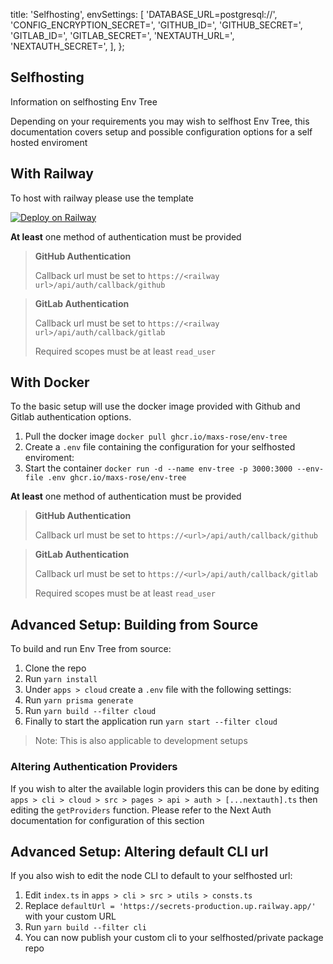 
  title: 'Selfhosting',
  envSettings: [
    'DATABASE_URL=postgresql://<postgresurl>',
    'CONFIG_ENCRYPTION_SECRET=<secret>',
    'GITHUB_ID=<id>',
    'GITHUB_SECRET=<secret>',
    'GITLAB_ID=<id>',
    'GITLAB_SECRET=<secret>',
    'NEXTAUTH_URL=<url>',
    'NEXTAUTH_SECRET=<secret>',
  ],
};

## Selfhosting

Information on selfhosting Env Tree

Depending on your requirements you may wish to selfhost Env Tree, this documentation covers setup and possible configuration options for a self hosted enviroment

## With Railway

To host with railway please use the template

[![Deploy on Railway](https://railway.app/button.svg)](https://railway.app/new/template/Oc6pzF?referralCode=cjaUwf)

**At least** one method of authentication must be provided

> **GitHub Authentication**
>
> Callback url must be set to `https://<railway url>/api/auth/callback/github`

> **GitLab Authentication**
>
> Callback url must be set to `https://<railway url>/api/auth/callback/gitlab`
>
> Required scopes must be at least `read_user`

## With Docker

To the basic setup will use the docker image provided with Github and Gitlab authentication options.

1. Pull the docker image `docker pull ghcr.io/maxs-rose/env-tree`
2. Create a `.env` file containing the configuration for your selfhosted enviroment:
   <Snippet text={meta.envSettings}></Snippet>
3. Start the container `docker run -d --name env-tree -p 3000:3000 --env-file .env ghcr.io/maxs-rose/env-tree`

**At least** one method of authentication must be provided

> **GitHub Authentication**
>
> Callback url must be set to `https://<url>/api/auth/callback/github`

> **GitLab Authentication**
>
> Callback url must be set to `https://<url>/api/auth/callback/gitlab`
>
> Required scopes must be at least `read_user`

## Advanced Setup: Building from Source

To build and run Env Tree from source:

1. Clone the repo
2. Run `yarn install`
3. Under `apps > cloud` create a `.env` file with the following settings:
   <Snippet text={meta.envSettings}></Snippet>
4. Run `yarn prisma generate`
5. Run `yarn build --filter cloud`
6. Finally to start the application run `yarn start --filter cloud`

> Note: This is also applicable to development setups

### Altering Authentication Providers

If you wish to alter the available login providers this can be done by editing `apps > cli > cloud > src > pages > api > auth > [...nextauth].ts` then editing the `getProviders` function.
Please refer to the <Link href="https://next-auth.js.org/providers/" target="_blank" className="hover:!underline">Next Auth</Link> documentation for configuration of this section

## Advanced Setup: Altering default CLI url

If you also wish to edit the node CLI to default to your selfhosted url:

1. Edit `index.ts` in `apps > cli > src > utils > consts.ts`
2. Replace `defaultUrl = 'https://secrets-production.up.railway.app/'` with your custom URL
3. Run `yarn build --filter cli`
4. You can now publish your custom cli to your selfhosted/private package repo

